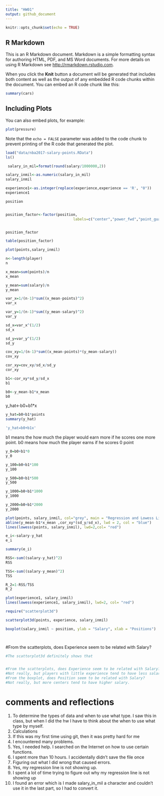 ```yaml
---
title: "HW01"
output: github_document
---
```


```r
knitr::opts_chunk$set(echo = TRUE)
```

## R Markdown

This is an R Markdown document. Markdown is a simple formatting syntax for authoring HTML, PDF, and MS Word documents. For more details on using R Markdown see <http://rmarkdown.rstudio.com>.

When you click the **Knit** button a document will be generated that includes both content as well as the output of any embedded R code chunks within the document. You can embed an R code chunk like this:

```r
summary(cars)
```

## Including Plots

You can also embed plots, for example:

```r
plot(pressure)
```

Note that the `echo = FALSE` parameter was added to the code chunk to prevent printing of the R code that generated the plot.
```r
load("data/nba2017-salary-points.RData")
ls()
```
```r
 salary_in_mil=format(round(salary/1000000,2))

salary_inmil<-as.numeric(salary_in_mil)
salary_inmil
```



```r
experience1<-as.integer(replace(experience,experience == 'R', "0"))
experience1
```
```r
position
```
```r
```





```r
position_factor<-factor(position,
                               labels=c("center","power_fwd","point_guard","small_fwd","shoot_guard"))


position_factor
```




```r
table(position_factor)
```
```r
plot(points,salary_inmil)
```
```r
n<-length(player)
n
```
```r
x_mean=sum(points)/n
x_mean
```
```r
y_mean=sum(salary)/n
y_mean
```
```r
var_x=1/(n-1)*sum((x_mean-points)^2)
var_x
```
```r
var_y=1/(n-1)*sum((y_mean-salary)^2)
var_y
```
```r
sd_x=var_x^(1/2)
sd_x
```
```r
sd_y=var_y^(1/2)
sd_y
```
```r
cov_xy=1/(n-1)*sum((x_mean-points)*(y_mean-salary))
cov_xy
```
```r
cor_xy=cov_xy/sd_x/sd_y
cor_xy
```
```r
b1<-cor_xy*sd_y/sd_x
b1
```
```r
b0<-y_mean-b1*x_mean
b0
```
y_hat<-b0+b1*x
```r
y_hat=b0+b1*points
summary(y_hat)
```
```r
'y_hat=b0+b1x'
```
b1 means the how much the player would earn more if he scores one more point.
b0 means how much the player earns if he scores 0 point

```r
y_0=b0+b1*0
y_0
```
```r
y_100=b0+b1*100
y_100
```
```r
y_500=b0+b1*500
y_500
```
```r
y_1000=b0+b1*1000
y_1000
```
```r
y_2000=b0+b1*2000
y_2000
```
```r
plot(points, salary_inmil, col="grey", main = "Regression and Lowess Lines")
abline(y_mean-b1*x_mean ,cor_xy*(sd_y/sd_x), lwd = 2, col = "blue")
lines(lowess(points, salary_inmil), lwd=2,col= "red")
```
```r
e_i<-salary-y_hat
e_i
```
```r
summary(e_i)
```



```r
RSS<-sum((salary-y_hat)^2)
RSS
```
```r
TSS<-sum((salary-y_mean)^2)
TSS
```


```r
R_2=1-RSS/TSS
R_2
```
```r
plot(experience1, salary_inmil)
lines(lowess(experience1, salary_inmil), lwd=2, col= "red")

```


```r
require("scatterplot3d")
```


```r
scatterplot3d(points, experience, salary_inmil)
```
```r

boxplot(salary_inmil ~ position, ylab = "Salary", xlab = "Positions")

                          
```


#From the scatterplots, does Experience seem to be related with Salary?
```r
#The scattorplot3d definitely shows that 


#From the scatterplots, does Experience seem to be related with Salary?
#Not really, but players with little experience tend to have less salary. However, players who has a lot of experience don't seem to earn as much as players who are in the prime years (5-10) years of experience. 
#From the boxplot, does Position seem to be related with Salary?
#Not really, but more centers tend to have higher salary.
```

# comments and reflections
1. To determine the types of data and when to use what type. I saw this in class, but when I did the hw I have to think about the when to use what type by myself.
2. Calculations
3. If this was my first time using git, then it was pretty hard for me
4. I encountered many problems.
5. Yes, I needed help. I searched on the Internet on how to use certain functions.
6. I spent more than 10 hours. I accidentally didn't save the file once
7. Figuring out what I did wrong that caused errors.
8. Yes, my regression line is not showing up.
9. I spent a lot of time trying to figure out why my regression line is not showing up
10. I found an error which is I made salary_in_mil a character and couldn't use it in the last part, so I had to convert it.

